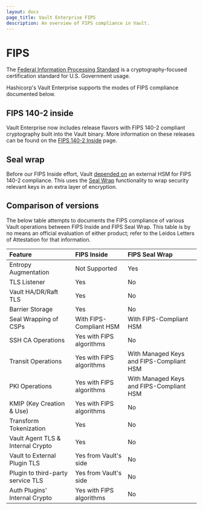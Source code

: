 ```yaml
---
layout: docs
page_title: Vault Enterprise FIPS
description: An overview of FIPS compliance in Vault.
---
```


# FIPS

The [Federal Information Processing Standard](https://www.nist.gov/federal-information-standards-fips)
is a cryptography-focused certification standard for U.S. Government usage.

Hashicorp's Vault Enterprise supports the modes of FIPS compliance documented below.

## FIPS 140-2 inside

Vault Enterprise now includes release flavors with FIPS 140-2 compliant
cryptography built into the Vault binary. More information on these releases
can be found on the [FIPS 140-2 Inside](/vault/docs/enterprise/fips/fips1402) page.

## Seal wrap

Before our FIPS Inside effort, Vault [depended on](https://www.hashicorp.com/vault-compliance)
an external HSM for FIPS 140-2 compliance. This uses the [Seal Wrap](/vault/docs/enterprise/fips/sealwrap)
functionality to wrap security relevant keys in an extra layer of encryption.

## Comparison of versions

The below table attempts to documents the FIPS compliance of various Vault
operations between FIPS Inside and FIPS Seal Wrap. This table is by no means
an official evaluation of either product; refer to the Leidos Letters of
Attestation for that information.

| Feature                           | FIPS Inside              | FIPS Seal Wrap                           |
| :-------------------------------- | :----------------------- | :--------------------------------------- |
| Entropy Augmentation              | Not Supported            | Yes                                      |
| TLS Listener                      | Yes                      | No                                       |
| Vault HA/DR/Raft TLS              | Yes                      | No                                       |
| Barrier Storage                   | Yes                      | No                                       |
| Seal Wrapping of CSPs             | With FIPS-Compliant HSM  | With FIPS-Compliant HSM                  |
| SSH CA Operations                 | Yes with FIPS algorithms | No                                       |
| Transit Operations                | Yes with FIPS algorithms | With Managed Keys and FIPS-Compliant HSM |
| PKI Operations                    | Yes with FIPS algorithms | With Managed Keys and FIPS-Compliant HSM |
| KMIP (Key Creation & Use)         | Yes with FIPS algorithms | No                                       |
| Transform Tokenization            | Yes                      | No                                       |
| Vault Agent TLS & Internal Crypto | Yes                      | No                                       |
| Vault to External Plugin TLS      | Yes from Vault's side    | No                                       |
| Plugin to third-party service TLS | Yes from Vault's side    | No                                       |
| Auth Plugins' Internal Crypto     | Yes with FIPS algorithms | No                                       |
